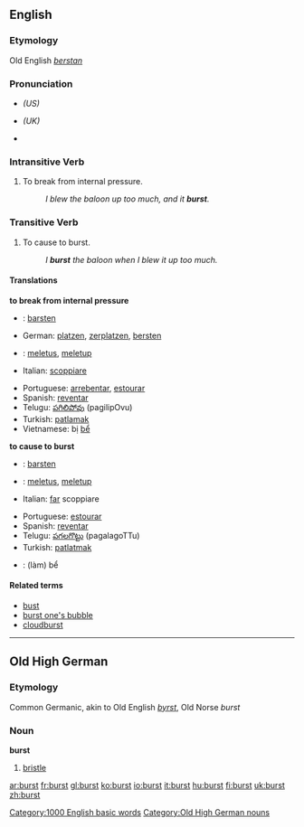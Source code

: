 ==English==
===Etymology===
Old English ''[[berstan]]''
===Pronunciation===
*{{IPA|/bɜrst/}} ''(US)''
*{{IPA|/bɜ:st/}} ''(UK)''
*{{audio|en-us-burst.ogg|Audio (US)}}

===Intransitive Verb===
{{irregverb|'''to burst'''|'''bursts'''|'''burst'''|'''burst'''|'''[[bursting]]'''}}
#To break from internal pressure.
#: ''I blew the baloon up too much, and it '''burst'''.''
===Transitive Verb===
{{irregverb|'''to burst'''|'''bursts'''|'''burst'''|'''burst'''|'''[[bursting]]'''}}
#To cause to burst.
#: ''I '''burst''' the baloon when I blew it up too much.''

====Translations====
'''to break from internal pressure'''
{{top}}
*{{ttbc|Dutch}}: [[barsten]]
*German: [[platzen]], [[zerplatzen]], [[bersten]]
*{{ttbc|Indonesian}}: [[letus|meletus]], [[letup|meletup]]
*Italian: [[scoppiare]]
{{mid}}
*Portuguese: [[arrebentar]], [[estourar]]
*Spanish: [[reventar]]
*Telugu: [[పగిలిపోవు]] (pagilipOvu)
*Turkish: [[patlamak]]
*Vietnamese: bị [[bể]]
{{bottom}}

'''to cause to burst'''
{{top}}
*{{ttbc|Dutch}}: [[barsten]]
*{{ttbc|Indonesian}}: [[letus|meletus]], [[letup|meletup]]
*Italian: [[fare|far]] scoppiare
{{mid}}
*Portuguese: [[estourar]]
*Spanish: [[reventar]]
*Telugu: [[పగలగొట్టు]] (pagalagoTTu)
*Turkish: [[patlatmak]]
*{{ttbc|Vietnamese}}: (làm) bể
{{bottom}}

====Related terms====
*[[bust]]
*[[burst one's bubble]]
*[[cloudburst]]

[[Category:1000 English basic words]]

----

==Old High German==
===Etymology===
Common Germanic, akin to Old English ''[[byrst]]'', Old Norse ''burst''
===Noun===
'''burst'''

# [[bristle]]

[[Category:Old High German nouns]]

[[ar:burst]]
[[fr:burst]]
[[gl:burst]]
[[ko:burst]]
[[io:burst]]
[[it:burst]]
[[hu:burst]]
[[fi:burst]]
[[uk:burst]]
[[zh:burst]]